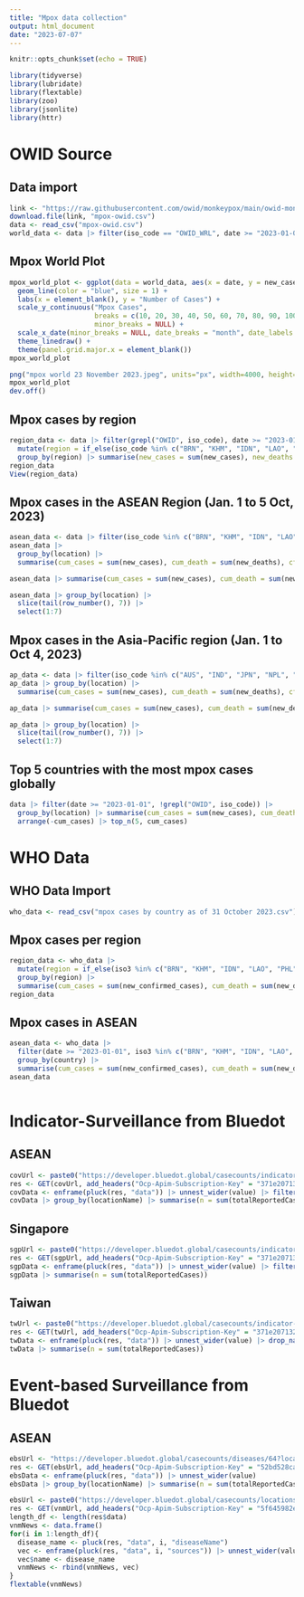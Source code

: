 ```yaml
---
title: "Mpox data collection"
output: html_document
date: "2023-07-07"
---
```


```r
knitr::opts_chunk$set(echo = TRUE)
```

```r
library(tidyverse)
library(lubridate)
library(flextable)
library(zoo)
library(jsonlite)
library(httr)
```

# OWID Source
## Data import

```r
link <- "https://raw.githubusercontent.com/owid/monkeypox/main/owid-monkeypox-data.csv"
download.file(link, "mpox-owid.csv")
data <- read_csv("mpox-owid.csv")
world_data <- data |> filter(iso_code == "OWID_WRL", date >= "2023-01-01") |> mutate(new_cases_ma = rollmean(new_cases, k = 7, fill = NA))
```

## Mpox World Plot

```r
mpox_world_plot <- ggplot(data = world_data, aes(x = date, y = new_cases_ma)) + 
  geom_line(color = "blue", size = 1) + 
  labs(x = element_blank(), y = "Number of Cases") +
  scale_y_continuous("Mpox Cases",
                     breaks = c(10, 20, 30, 40, 50, 60, 70, 80, 90, 100),
                     minor_breaks = NULL) +
  scale_x_date(minor_breaks = NULL, date_breaks = "month", date_labels = "%b") +
  theme_linedraw() +
  theme(panel.grid.major.x = element_blank())
mpox_world_plot
```

```r
png("mpox world 23 November 2023.jpeg", units="px", width=4000, height=2250, res=300)
mpox_world_plot
dev.off()
```

## Mpox cases by region
```r
region_data <- data |> filter(grepl("OWID", iso_code), date >= "2023-01-01", location != "World") |> 
  mutate(region = if_else(iso_code %in% c("BRN", "KHM", "IDN", "LAO", "PHL", "THA", "VNM", "MMR", "SGP", "MYS"), "ASEAN", if_else(location %in% c("North America", "South America"), "AMERICA", location))) |> 
  group_by(region) |> summarise(new_cases = sum(new_cases), new_deaths = sum(new_deaths))
region_data
View(region_data)
```



## Mpox cases in the ASEAN Region (Jan. 1 to 5 Oct, 2023)
```r
asean_data <- data |> filter(iso_code %in% c("BRN", "KHM", "IDN", "LAO", "PHL", "THA", "VNM", "MMR", "SGP", "MYS"), date >= "2023-01-01")
asean_data |> 
  group_by(location) |> 
  summarise(cum_cases = sum(new_cases), cum_death = sum(new_deaths), cfr = round((cum_death/cum_cases)*100, 2))
```

```r
asean_data |> summarise(cum_cases = sum(new_cases), cum_death = sum(new_deaths), cfr = round((cum_death/cum_cases)*100, 2))
```


```r
asean_data |> group_by(location) |> 
  slice(tail(row_number(), 7)) |> 
  select(1:7)
```

## Mpox cases in the Asia-Pacific region (Jan. 1 to Oct 4, 2023)
```r
ap_data <- data |> filter(iso_code %in% c("AUS", "IND", "JPN", "NPL", "NZL", "CHN", "KOR", "LKA"), date >= "2023-01-01")
ap_data |> group_by(location) |> 
  summarise(cum_cases = sum(new_cases), cum_death = sum(new_deaths), cfr = round((cum_death/cum_cases)*100, 2))
```

```r
ap_data |> summarise(cum_cases = sum(new_cases), cum_death = sum(new_deaths), cfr = round((cum_death/cum_cases)*100, 2))
```

```r
ap_data |> group_by(location) |> 
  slice(tail(row_number(), 7)) |> 
  select(1:7)
```

## Top 5 countries with the most mpox cases globally
```r
data |> filter(date >= "2023-01-01", !grepl("OWID", iso_code)) |> 
  group_by(location) |> summarise(cum_cases = sum(new_cases), cum_death = sum(new_deaths)) |> mutate(cfr = round((cum_death/cum_cases)*100,2)) |> 
  arrange(-cum_cases) |> top_n(5, cum_cases)
```

# WHO Data
## WHO Data Import
```r
who_data <- read_csv("mpox cases by country as of 31 October 2023.csv") |> filter(date >= "2023-01-01")
```

## Mpox cases per region
```r
region_data <- who_data |> 
  mutate(region = if_else(iso3 %in% c("BRN", "KHM", "IDN", "LAO", "PHL", "THA", "VNM", "MMR", "SGP", "MYS"), "ASEAN", if_else(who_region %in% c("South-East Asia Region", "Western Pacific Region", "Eastern Mediterranean Region"), "Asia Oceania", who_region))) |> 
  group_by(region) |> 
  summarise(cum_cases = sum(new_confirmed_cases), cum_death = sum(new_deaths))
region_data
```

## Mpox cases in ASEAN
```r
asean_data <- who_data |> 
  filter(date >= "2023-01-01", iso3 %in% c("BRN", "KHM", "IDN", "LAO", "PHL", "THA", "VNM", "MMR", "SGP", "MYS")) |> 
  group_by(country) |> 
  summarise(cum_cases = sum(new_confirmed_cases), cum_death = sum(new_deaths))
asean_data
```

```r

```



# Indicator-Surveillance from Bluedot
## ASEAN
```r
covUrl <- paste0("https://developer.bluedot.global/casecounts/indicator-based/?diseaseIds=64&locationIds=1880251,%201605651,%201694008,%201820814,%201733045,%201643084,%201831722,%201327865,%201655842,1562822&startDate=2023-01-01&api-version=v1")
res <- GET(covUrl, add_headers("Ocp-Apim-Subscription-Key" = "371e207132a2497f8e981a8d3264788b", "Cache-Control" = "no-cache")) |> content()
covData <- enframe(pluck(res, "data")) |> unnest_wider(value) |> filter(sourceOrgName == "OWID")
covData |> group_by(locationName) |> summarise(n = sum(totalReportedCases))
```

## Singapore
```r
sgpUrl <- paste0("https://developer.bluedot.global/casecounts/indicator-based/?diseaseIds=64&locationIds=1880251&startDate=2023-01-01&api-version=v1")
res <- GET(sgpUrl, add_headers("Ocp-Apim-Subscription-Key" = "371e207132a2497f8e981a8d3264788b", "Cache-Control" = "no-cache")) |> content()
sgpData <- enframe(pluck(res, "data")) |> unnest_wider(value) |> filter(sourceOrgName == "Ministry of Health Singapore")
sgpData |> summarise(n = sum(totalReportedCases))
```

## Taiwan
```r
twUrl <- paste0("https://developer.bluedot.global/casecounts/indicator-based/?diseaseIds=64&locationIds=1668284&startDate=2023-01-01&api-version=v1")
res <- GET(twUrl, add_headers("Ocp-Apim-Subscription-Key" = "371e207132a2497f8e981a8d3264788b", "Cache-Control" = "no-cache")) |> content()
twData <- enframe(pluck(res, "data")) |> unnest_wider(value) |> drop_na(totalReportedCases)
twData |> summarise(n = sum(totalReportedCases))
```

# Event-based Surveillance from Bluedot
## ASEAN
```r
ebsUrl <- "https://developer.bluedot.global/casecounts/diseases/64?locationIds=1880251,%201605651,%201694008,%201820814,%201733045,%201643084,%201831722,%201327865,%201655842,1562822&startDate=2023-01-01&api-version=v1"
res <- GET(ebsUrl, add_headers("Ocp-Apim-Subscription-Key" = "52bd528ca9cd407394791ca418a7b409", "Cache-Control" = "no-cache")) |> content()
ebsData <- enframe(pluck(res, "data")) |> unnest_wider(value)
ebsData |> group_by(locationName) |> summarise(n = sum(totalReportedCases))
```

```r
ebsUrl <- paste0("https://developer.bluedot.global/casecounts/locations/1562822?startDate=", startDate, "&endDate=", endDate, "&isAggregated=false&includeSources=true&api-version=v1")
res <- GET(vnmUrl, add_headers("Ocp-Apim-Subscription-Key" = "5f645982e25d4a729d7292b890a8ed31", "Cache-Control" = "no-cache")) |> content()
length_df <- length(res$data)
vnmNews <- data.frame()
for(i in 1:length_df){
  disease_name <- pluck(res, "data", i, "diseaseName")
  vec <- enframe(pluck(res, "data", i, "sources")) |> unnest_wider(value)
  vec$name <- disease_name
  vnmNews <- rbind(vnmNews, vec)
}
flextable(vnmNews)
```